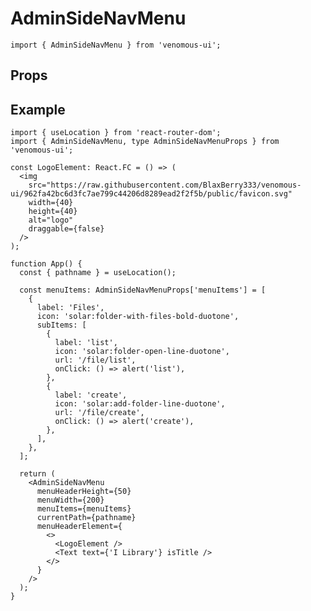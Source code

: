 
<Meta of={Stories} />

# AdminSideNavMenu

```tsx
import { AdminSideNavMenu } from 'venomous-ui';
```

## Props

<Controls />
<Canvas of={Stories.Default} sourceState="none" />

## Example

```tsx
import { useLocation } from 'react-router-dom';
import { AdminSideNavMenu, type AdminSideNavMenuProps } from 'venomous-ui';

const LogoElement: React.FC = () => (
  <img
    src="https://raw.githubusercontent.com/BlaxBerry333/venomous-ui/962fa42bc6d3fc7ae799c44206d8289ead2f2f5b/public/favicon.svg"
    width={40}
    height={40}
    alt="logo"
    draggable={false}
  />
);

function App() {
  const { pathname } = useLocation();

  const menuItems: AdminSideNavMenuProps['menuItems'] = [
    {
      label: 'Files',
      icon: 'solar:folder-with-files-bold-duotone',
      subItems: [
        {
          label: 'list',
          icon: 'solar:folder-open-line-duotone',
          url: '/file/list',
          onClick: () => alert('list'),
        },
        {
          label: 'create',
          icon: 'solar:add-folder-line-duotone',
          url: '/file/create',
          onClick: () => alert('create'),
        },
      ],
    },
  ];

  return (
    <AdminSideNavMenu
      menuHeaderHeight={50}
      menuWidth={200}
      menuItems={menuItems}
      currentPath={pathname}
      menuHeaderElement={
        <>
          <LogoElement />
          <Text text={'I Library'} isTitle />
        </>
      }
    />
  );
}
```
